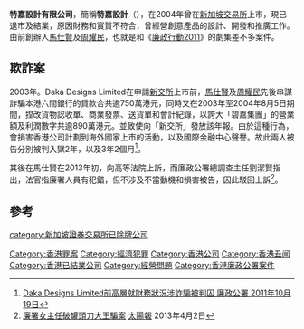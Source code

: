 '''特嘉設計有限公司'''，簡稱'''特嘉設計'''（'''{{lang-en|Daka Designs Limited}}'''），在2004年曾在[[新加坡交易所|新加坡交易所]]上市，現已退市及結業，原因財務和實質不符合，曾經營創意產品的設計、開發和推廣工作。由前創辦人[[馬仕賢|馬仕賢]]及[[周耀民|周耀民]]，也就是和《[[廉政行動2011|廉政行動2011]]》的劇集差不多案件。

==欺詐案==
2003年。Daka Designs Limited在申請[[新交所|新交所]]上市前，[[馬仕賢|馬仕賢]]及[[周耀民|周耀民]]先後串謀詐騙本港六間銀行的貸款合共逾750萬港元，同時又在2003年至2004年8月5日期間，捏改貨物認收單、商業發票、送貨單和會計紀錄，以誇大「碧嘉集團」的營業額及利潤數字共逾890萬港元。並致使向「新交所」發放該年報。由於這種行為，會損害香港公司計劃到海外國家上市的活動，以及國際金融中心聲譽。故此兩人被告分別被判入獄2年，以及3年2個月<ref>[http://www.icac.org.hk/tc/news_and_events/pr2/index_uid_1222.html Daka Designs Limited前高層就財務狀況涉詐騙被判囚 廉政公署 2011年10月19日]</ref>。

其後在馬仕賢在2013年初，向高等法院上訴，而廉政公署總調查主任劉潔賢指出，法官指廉署人員有犯錯，但不涉及不當動機和損害被告，因此駁回上訴<ref>[http://the-sun.on.cc/cnt/news/20130402/00407_064.html 廉署女主任破罐頭刀大王騙案] {{Wayback|url=http://the-sun.on.cc/cnt/news/20130402/00407_064.html |date=20160304203545 }}[[太陽報|太陽報]] 2013年4月2日</ref>。

==參考==
{{reflist}}

[[Category:香港罪案|Category:香港罪案]]
[[Category:經濟犯罪|Category:經濟犯罪]]
[[Category:香港公司|Category:香港公司]]
[[category:新加坡證券交易所已除牌公司|category:新加坡證券交易所已除牌公司]]
[[Category:香港丑闻|Category:香港丑闻]]
[[Category:香港已結業公司|Category:香港已結業公司]]
[[Category:經營問題|Category:經營問題]]
[[Category:香港廉政公署案件|Category:香港廉政公署案件]]